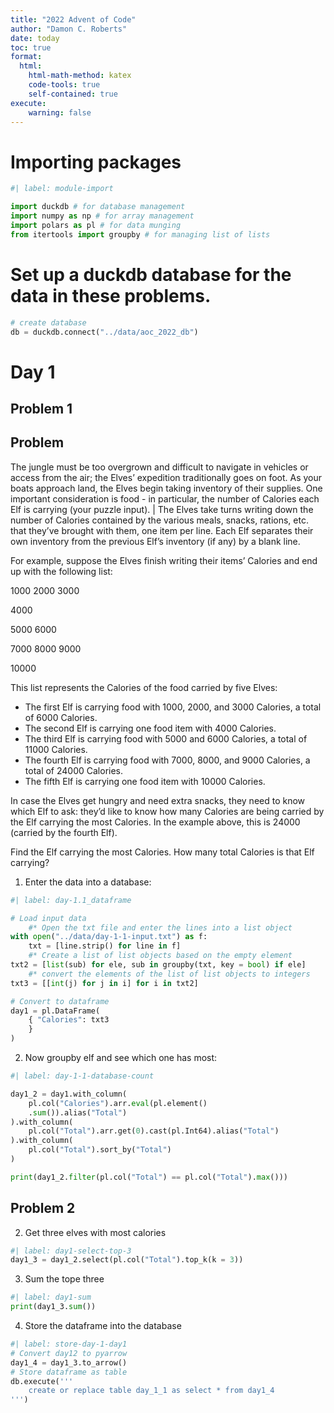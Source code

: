 ```yaml
---
title: "2022 Advent of Code"
author: "Damon C. Roberts"
date: today
toc: true
format:
  html:
    html-math-method: katex 
    code-tools: true
    self-contained: true
execute:
    warning: false
---
```


# Importing packages

```python
#| label: module-import

import duckdb # for database management
import numpy as np # for array management
import polars as pl # for data munging
from itertools import groupby # for managing list of lists
```

# Set up a duckdb database for the data in these problems.

```python
# create database
db = duckdb.connect("../data/aoc_2022_db")
```

# Day 1

## Problem 1

::: {.callout-note minimal="simple"}

## Problem

The jungle must be too overgrown and difficult to navigate in vehicles or access from the air; the Elves' expedition traditionally goes on foot. As your boats approach land, the Elves begin taking inventory of their supplies. One important consideration is food - in particular, the number of Calories each Elf is carrying (your puzzle input). | The Elves take turns writing down the number of Calories contained by the various meals, snacks, rations, etc. that they've brought with them, one item per line. Each Elf separates their own inventory from the previous Elf's inventory (if any) by a blank line.

For example, suppose the Elves finish writing their items' Calories and end up with the following list:

1000
2000
3000

4000

5000
6000

7000
8000
9000

10000

This list represents the Calories of the food carried by five Elves:

- The first Elf is carrying food with 1000, 2000, and 3000 Calories, a total of 6000 Calories.
- The second Elf is carrying one food item with 4000 Calories.
- The third Elf is carrying food with 5000 and 6000 Calories, a total of 11000 Calories.
- The fourth Elf is carrying food with 7000, 8000, and 9000 Calories, a total of 24000 Calories.
- The fifth Elf is carrying one food item with 10000 Calories.

In case the Elves get hungry and need extra snacks, they need to know which Elf to ask: they'd like to know how many Calories are being carried by the Elf carrying the most Calories. In the example above, this is 24000 (carried by the fourth Elf).

Find the Elf carrying the most Calories. How many total Calories is that Elf carrying?
:::

1. Enter the data into a database:

```python
#| label: day-1.1_dataframe

# Load input data
    #* Open the txt file and enter the lines into a list object
with open("../data/day-1-1-input.txt") as f:
    txt = [line.strip() for line in f]
    #* Create a list of list objects based on the empty element
txt2 = [list(sub) for ele, sub in groupby(txt, key = bool) if ele]
    #* convert the elements of the list of list objects to integers
txt3 = [[int(j) for j in i] for i in txt2]

# Convert to dataframe
day1 = pl.DataFrame(
    { "Calories": txt3
    }
)

```

2. Now groupby elf and see which one has most:

```python
#| label: day-1-1-database-count

day1_2 = day1.with_column(
    pl.col("Calories").arr.eval(pl.element()
    .sum()).alias("Total")
).with_column(
    pl.col("Total").arr.get(0).cast(pl.Int64).alias("Total")
).with_column(
    pl.col("Total").sort_by("Total")
)

print(day1_2.filter(pl.col("Total") == pl.col("Total").max()))
```

## Problem 2

2. Get three elves with most calories

```python
#| label: day1-select-top-3
day1_3 = day1_2.select(pl.col("Total").top_k(k = 3))
```

3. Sum the tope three

```python
#| label: day1-sum
print(day1_3.sum())
```

4. Store the dataframe into the database

```python
#| label: store-day-1-day1
# Convert day12 to pyarrow
day1_4 = day1_3.to_arrow()
# Store dataframe as table
db.execute('''
    create or replace table day_1_1 as select * from day1_4
''')
```